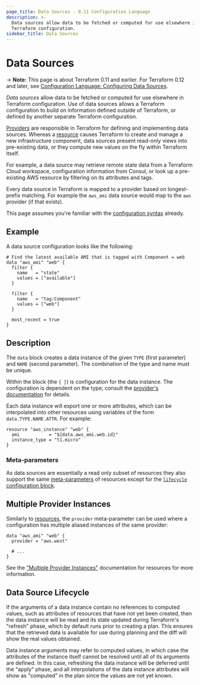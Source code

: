 ```yaml
---
page_title: Data Sources - 0.11 Configuration Language
description: >-
  Data sources allow data to be fetched or computed for use elsewhere in
  Terraform configuration.
sidebar_title: Data Sources
---
```


# Data Sources

-> **Note:** This page is about Terraform 0.11 and earlier. For Terraform 0.12
and later, see
[Configuration Language: Configuring Data Sources](/language/data-sources).

_Data sources_ allow data to be fetched or computed for use elsewhere
in Terraform configuration. Use of data sources allows a Terraform
configuration to build on information defined outside of Terraform,
or defined by another separate Terraform configuration.

[Providers](/language/configuration-0-11/providers) are responsible in
Terraform for defining and implementing data sources. Whereas
a [resource](/language/configuration-0-11/resources) causes Terraform
to create and manage a new infrastructure component, data sources
present read-only views into pre-existing data, or they compute
new values on the fly within Terraform itself.

For example, a data source may retrieve remote state data from a
Terraform Cloud workspace, configuration information from Consul, or look up a pre-existing
AWS resource by filtering on its attributes and tags.

Every data source in Terraform is mapped to a provider based
on longest-prefix matching. For example the `aws_ami`
data source would map to the `aws` provider (if that exists).

This page assumes you're familiar with the
[configuration syntax](/language/configuration-0-11/syntax)
already.

## Example

A data source configuration looks like the following:

```hcl
# Find the latest available AMI that is tagged with Component = web
data "aws_ami" "web" {
  filter {
    name   = "state"
    values = ["available"]
  }

  filter {
    name   = "tag:Component"
    values = ["web"]
  }

  most_recent = true
}
```

## Description

The `data` block creates a data instance of the given `TYPE` (first
parameter) and `NAME` (second parameter). The combination of the type
and name must be unique.

Within the block (the `{ }`) is configuration for the data instance. The
configuration is dependent on the type; consult the [provider's documentation](https://registry.terraform.io/browse/providers) for
details.

Each data instance will export one or more attributes, which can be
interpolated into other resources using variables of the form
`data.TYPE.NAME.ATTR`. For example:

```hcl
resource "aws_instance" "web" {
  ami           = "${data.aws_ami.web.id}"
  instance_type = "t1.micro"
}
```

### Meta-parameters

As data sources are essentially a read only subset of resources they also support the same [meta-parameters](/language/configuration-0-11/resources#meta-parameters) of resources except for the [`lifecycle` configuration block](/language/configuration-0-11/resources#lifecycle).

## Multiple Provider Instances

Similarly to [resources](/language/configuration-0-11/resources), the
`provider` meta-parameter can be used where a configuration has
multiple aliased instances of the same provider:

```hcl
data "aws_ami" "web" {
  provider = "aws.west"

  # ...
}
```

See the ["Multiple Provider Instances"](/language/configuration-0-11/resources#multiple-provider-instances) documentation for resources
for more information.

## Data Source Lifecycle

If the arguments of a data instance contain no references to computed values,
such as attributes of resources that have not yet been created, then the
data instance will be read and its state updated during Terraform's "refresh"
phase, which by default runs prior to creating a plan. This ensures that the
retrieved data is available for use during planning and the diff will show
the real values obtained.

Data instance arguments may refer to computed values, in which case the
attributes of the instance itself cannot be resolved until all of its
arguments are defined. In this case, refreshing the data instance will be
deferred until the "apply" phase, and all interpolations of the data instance
attributes will show as "computed" in the plan since the values are not yet
known.

